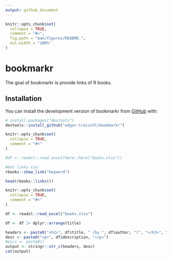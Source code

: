 ```yaml
---
output: github_document
---
```



<!-- README.md is generated from README.Rmd. Please edit that file -->

```r
knitr::opts_chunk$set(
  collapse = TRUE,
  comment = "#>",
  fig.path = "man/figures/README-",
  out.width = "100%"
)
```

# bookmarkr

<!-- badges: start -->
<!-- badges: end -->

The goal of bookmarkr is provide links of R books.

## Installation

You can install the development version of bookmarkr from [GitHub](https://github.com/) with:

``` r
# install.packages("devtools")
devtools::install_github("edgar-treischl/bookmarkr")
```

```r
knitr::opts_chunk$set(
  collapse = TRUE,
  comment = "#>"
)

#df <- readxl::read_excel(here::here("books.xlsx"))

```

```r
#Get links via: 
rbooks::show_link("keyword")
```


```r
head(rbooks::links())
```

```r
knitr::opts_chunk$set(
  collapse = TRUE,
  comment = "#>"
)

df <- readxl::read_excel("books.xlsx")

```




```r
df <- df |> dplyr::arrange(title)

headers <- paste0("<h2>", df$title, " (by ", df$author, ")", "</h2>", "<a href='", df$link, "'target='_blank'><img align='right' src='", df$pic, "' width='150' height='200'></a>")
desc <- paste0("<p>", df$description, "</p>")
#pics <- paste0()
output <- stringr::str_c(headers, desc)
cat(output)
```

